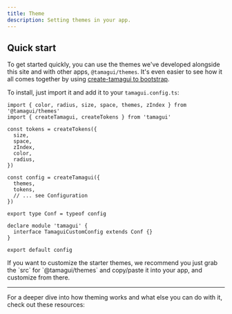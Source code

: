 ```yaml
---
title: Theme
description: Setting themes in your app.
---
```


## Quick start

To get started quickly, you can use the themes we've developed alongside this site and with other apps, `@tamagui/themes`. It's even easier to see how it all comes together by using [create-tamagui to bootstrap](/docs/guides/create-tamagui-app).

To install, just import it and add it to your `tamagui.config.ts`:

```tsx
import { color, radius, size, space, themes, zIndex } from '@tamagui/themes'
import { createTamagui, createTokens } from 'tamagui'

const tokens = createTokens({
  size,
  space,
  zIndex,
  color,
  radius,
})

const config = createTamagui({
  themes,
  tokens,
  // ... see Configuration
})

export type Conf = typeof config

declare module 'tamagui' {
  interface TamaguiCustomConfig extends Conf {}
}

export default config
```

<Notice>
  If you want to customize the starter themes, we recommend you just grab the `src` for
  `@tamagui/themes` and copy/paste it into your app, and customize from there.
</Notice>

---

For a deeper dive into how theming works and what else you can do with it, check out these resources:

<Grid>
  <RouteCard
    title="Theming"
    description="Everything you need to know about theming in Tamagui."
    href="/docs/theme/theming"
    theme="blue"
  />
  <RouteCard
    title="useTheme"
    description="Accessing theme values at runtime using the useTheme hook."
    href="/docs/theme/use-theme"
    theme="orange"
  />
  <RouteCard
    title="Colors"
    description="The default Tamagui color palette."
    href="/docs/theme/colors"
    theme="green"
  />
  <RouteCard
    title="Tokens"
    description="The default Tamagui tokens list."
    href="/docs/theme/tokens"
    theme="purple"
  />
</Grid>
